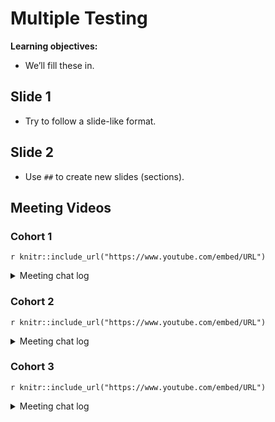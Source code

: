 # Multiple Testing

**Learning objectives:**

- We'll fill these in.

## Slide 1

- Try to follow a slide-like format.

## Slide 2

- Use `##` to create new slides (sections).

## Meeting Videos

### Cohort 1

`r knitr::include_url("https://www.youtube.com/embed/URL")`

<details>
<summary> Meeting chat log </summary>

```
ADD LOG HERE
```
</details>

### Cohort 2

`r knitr::include_url("https://www.youtube.com/embed/URL")`

<details>
<summary> Meeting chat log </summary>

```
ADD LOG HERE
```
</details>

### Cohort 3

`r knitr::include_url("https://www.youtube.com/embed/URL")`

<details>
<summary> Meeting chat log </summary>

```
ADD LOG HERE
```
</details>
